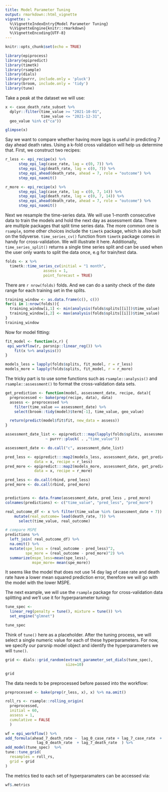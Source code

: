 ```yaml
---
title: Model Parameter Tuning
output: rmarkdown::html_vignette
vignette: >
  %\VignetteIndexEntry{Model Parameter Tuning}
  %\VignetteEngine{knitr::rmarkdown}
  %\VignetteEncoding{UTF-8}
---
```


```r
knitr::opts_chunk$set(echo = TRUE)
```


```r
library(epiprocess)
library(epipredict)
library(timetk)
library(rsample)
library(dials)
library(purrr, include.only = 'pluck')
library(broom, include.only = 'tidy')
library(tune)
```

Take a peak at the dataset we will use:
```r
x <- case_death_rate_subset %>%
  dplyr::filter(time_value >= "2021-10-01", 
                time_value <= "2021-12-31",
  geo_value %in% c("ca"))

glimpse(x)
```

Say we want to compare whether having more lags is useful in predicting 
7 day ahead death rates. Using a k-fold cross validation will help us determine
that. First, we construct two recipes:

```r
r_less <- epi_recipe(x) %>%
      step_epi_lag(case_rate, lag = c(0, 7)) %>%
      step_epi_lag(death_rate, lag = c(0, 7)) %>%
      step_epi_ahead(death_rate, ahead = 7, role = "outcome") %>%
      step_epi_naomit()

r_more <- epi_recipe(x) %>%
      step_epi_lag(case_rate, lag = c(0, 7, 14)) %>%
      step_epi_lag(death_rate, lag = c(0, 7, 14)) %>%
      step_epi_ahead(death_rate, ahead = 7, role = "outcome") %>%
      step_epi_naomit()
```

Next we resample the time-series data. We will use 1-month consecutive data
to train the models and hold the next day as assessment data. 
There are multiple packages that split time series data. The more common one is
`rsample`, some other choices include the `timetk` package, which is also built
on the tidyverse. `time_series_cv()` function from `timetk` package comes 
in handy for cross-validation. We will illustrate it here.
Additionally, `time_series_split()` returns a single time series split and can
be used when the user only wants to split the data once, e.g for train/test data.

```r
folds <- x %>%
  timetk::time_series_cv(initial = "1 month",
                 assess = 1,
                 point_forecast = TRUE)
```

There are `r nrow(folds)` folds. And we can do a sanity check of the date range 
for each training set in the splits. 

```r
training_window <- as.data.frame(c(), c())
for(i in 1:nrow(folds)){
  training_window[i,1] <- min(analysis(folds$splits[[i]])$time_value)
  training_window[i,2] <- max(analysis(folds$splits[[i]])$time_value)
}
training_window
```

Now for model fitting:

```r

fit_model <- function(x,r) {
 epi_workflow(r, parsnip::linear_reg()) %>%
    fit(x %>% analysis())
}

models_less = lapply(folds$splits, fit_model, r = r_less)
models_more = lapply(folds$splits, fit_model, r = r_more)

```

The tricky part is to use some functions such as `rsample::analysis()` and 
`rsample::assessment()` to format the cross-validation data sets.

```r
get_prediction <- function(model, assessment_date, recipe, data){
  preprocessed <- bake(prep(recipe, data), data) 
  assess <- preprocessed %>% 
    filter(time_value == assessment_date) %>%
    select(broom::tidy(model)$term[-1], time_value, geo_value)

  return(predict(model$fit$fit, new_data = assess))
}

assessment_date_list <- epipredict:::map(lapply(folds$splits, assessment),
                  ~ purrr::pluck( . ,"time_value")) 

assessment_date <- do.call("c", assessment_date_list)

pred_less <- epipredict:::map2(models_less, assessment_date, get_prediction,
             data = x, recipe = r_less) 
pred_more <- epipredict:::map2(models_more, assessment_date, get_prediction,
             data = x, recipe = r_more) 

pred_less <- do.call(rbind, pred_less)
pred_more <- do.call(rbind, pred_more)


predictions <- data.frame(assessment_date, pred_less , pred_more) 
colnames(predictions) <- c("time_value", "pred_less", "pred_more")

real_outcome_df <- x %>% filter(time_value %in% (assessment_date + 7)) %>%
    mutate(real_outcome= lead(death_rate, 7)) %>%
      select(time_value, real_outcome)

# compare MSPE
predictions %>%
  left_join( real_outcome_df) %>%
  na.omit() %>%
  mutate(spe_less = (real_outcome - pred_less)^2,
         spe_more = (real_outcome - pred_more)^2) %>%
  summarize(mspe_less=mean(spe_less),
            mspe_more= mean(spe_more))
```

It seems like the model that does not use 14 day lag of case rate and death rate
have a lower mean squared prediction error, therefore we will go with the model
with the lower MSPE.

The next example, we will use the `rsample` package for cross-validation data 
splitting and we'll use it for hyperparameter tuning:

```r
tune_spec <- 
  linear_reg(penalty = tune(), mixture = tune()) %>% 
  set_engine("glmnet")

tune_spec
```

Think of `tune()` here as a placeholder. After the tuning process, we will 
select a single numeric value for each of these hyperparameters. 
For now, we specify our parsnip model object and identify the hyperparameters
we will `tune()`.

```r
grid <- dials::grid_random(extract_parameter_set_dials(tune_spec), 
                           size=10)

grid
```

The data needs to be preprocessed before passed into the workflow:

```r
preprocessed <- bake(prep(r_less, x), x) %>% na.omit()

roll_rs <- rsample::rolling_origin(
  preprocessed, 
  initial = 60, 
  assess = 1,
  cumulative = FALSE
  )

wf = epi_workflow() %>%
add_formula(ahead_7_death_rate ~  lag_0_case_rate + lag_7_case_rate  +
              lag_0_death_rate  + lag_7_death_rate  ) %>%
add_model(tune_spec)  %>% 
tune::tune_grid(
  resamples = roll_rs,
  grid = grid
)

```

The metrics tied to each set of hyperparamaters can be accessed via:
```r
wf$.metrics
```

